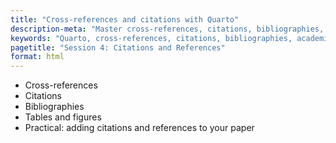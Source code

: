 ```yaml
---
title: "Cross-references and citations with Quarto"
description-meta: "Master cross-references, citations, bibliographies, and tables/figures in Quarto for academic publishing."
keywords: "Quarto, cross-references, citations, bibliographies, academic publishing"
pagetitle: "Session 4: Citations and References"
format: html
---
```


-   Cross-references
-   Citations
-   Bibliographies
-   Tables and figures
-   Practical: adding citations and references to your paper